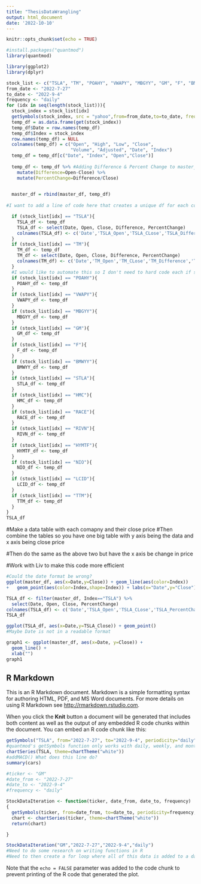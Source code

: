 ```yaml
---
title: "ThesisDataWrangling"
output: html_document
date: '2022-10-10'
---
```


```r
knitr::opts_chunk$set(echo = TRUE)

#install.packages("quantmod")
library(quantmod)
```

```r
library(ggplot2)
library(dplyr)
```


```r
stock_list <- c("TSLA", "TM", "POAHY", "VWAPY", "MBGYY", "GM", "F", "BMWYY", "STLA", "HMC", "RACE", "RIVN", "HYMTF", "NIO", "LCID", "TTM")
from_date <- "2022-7-27"
to_date <- "2022-9-4"
frequency <- "daily"
for (idx in seq(length(stock_list))){
  stock_index = stock_list[idx]
  getSymbols(stock_index, src = "yahoo",from=from_date,to=to_date, frequency=frequency)
  temp_df = as.data.frame(get(stock_index))
  temp_df$Date = row.names(temp_df)
  temp_df$Index = stock_index
  row.names(temp_df) = NULL
  colnames(temp_df) = c("Open", "High", "Low", "Close", 
                        "Volume", "Adjusted", "Date", "Index")
  temp_df = temp_df[c("Date", "Index", "Open","Close")]
  
  temp_df <- temp_df %>% #Adding Difference & Percent Change to master_df 
    mutate(Difference=Open-Close) %>%
    mutate(PercentChange=Difference/Close)
  

  master_df = rbind(master_df, temp_df)
  
#I want to add a line of code here that creates a unique df for each company as the for loop iterates through each stock_list index. EX:TSLA_df, TM_df, POAHY_df. This is currently a very inefficient way to do that.

  if (stock_list[idx] == "TSLA"){
    TSLA_df <- temp_df
    TSLA_df <- select(Date, Open, Close, Difference, PercentChange)
    colnames(TSLA_df) <- c('Date','TSLA_Open','TSLA_CLose','TSLA_Difference','TSLA_PercentChange')
  }
  if (stock_list[idx] == "TM"){
    TM_df <- temp_df
    TM_df <- select(Date, Open, Close, Difference, PercentChange)
    colnames(TM_df) <- c('Date','TM_Open','TM_CLose','TM_Difference','TM_PercentChange')
  }
  #I would like to automate this so I don't need to hard code each if statement...
  if (stock_list[idx] == "POAHY"){
    POAHY_df <- temp_df
  }
  if (stock_list[idx] == "VWAPY"){
    VWAPY_df <- temp_df
  }
  if (stock_list[idx] == "MBGYY"){
    MBGYY_df <- temp_df
  }
  if (stock_list[idx] == "GM"){
    GM_df <- temp_df
  }
  if (stock_list[idx] == "F"){
    F_df <- temp_df
  }
  if (stock_list[idx] == "BMWYY"){
    BMWYY_df <- temp_df
  }
  if (stock_list[idx] == "STLA"){
    STLA_df <- temp_df
  }
  if (stock_list[idx] == "HMC"){
    HMC_df <- temp_df
  }
  if (stock_list[idx] == "RACE"){
    RACE_df <- temp_df
  }
  if (stock_list[idx] == "RIVN"){
    RIVN_df <- temp_df
  }
  if (stock_list[idx] == "HYMTF"){
    HYMTF_df <- temp_df
  }
  if (stock_list[idx] == "NIO"){
    NIO_df <- temp_df
  }
  if (stock_list[idx] == "LCID"){
    LCID_df <- temp_df
  }
  if (stock_list[idx] == "TTM"){
    TTM_df <- temp_df
  }
}
TSLA_df
```

#Make a data table with each comapny and their close price
#Then combine the tables so you have one big table with y axis being the data and x axis being close price

#Then do the same as the above two but have the x axis be change in price

#Work with Liv to make this code more efficient



```r
#Could the date format be wrong?
ggplot(master_df, aes(x=Date,y=Close)) + geom_line(aes(color=Index))
+   geom_point(aes(color=Index,shape=Index)) + labs(x="Date",y="Close")
```
```r
TSLA_df <- filter(master_df, Index=="TSLA") %>%
  select(Date, Open, Close, PercentChange)
colnames(TSLA_df) <- c('Date','TSLA_Open','TSLA_CLose','TSLA_PercentChange')
TSLA_df
```


```r
ggplot(TSLA_df, aes(x=Date,y=TSLA_Close)) + geom_point()
#Maybe Date is not in a readable format
```

```r
graph1 <- ggplot(master_df, aes(x=Date, y=Close)) +
  geom_line() + 
  xlab("")
graph1
```



## R Markdown

This is an R Markdown document. Markdown is a simple formatting syntax for authoring HTML, PDF, and MS Word documents. For more details on using R Markdown see <http://rmarkdown.rstudio.com>.

When you click the **Knit** button a document will be generated that includes both content as well as the output of any embedded R code chunks within the document. You can embed an R code chunk like this:

```r
getSymbols("TSLA", from="2022-7-27", to="2022-9-4", periodicity="daily", src="yahoo")
#quantmod's getSymbols function only works with daily, weekly, and monthly
chartSeries(TSLA, theme=chartTheme("white"))
#addMACD() What does this line do?
summary(cars)
```
```r

#ticker <- "GM"
#date_from <- "2022-7-27"
#date_to <- "2022-9-4"
#frequency <- "daily"

StockDataIteration <- function(ticker, date_from, date_to, frequency)
{
  getSymbols(ticker, from=date_from, to=date_to, periodicity=frequency, src="yahoo")
  chart <- chartSeries(ticker, theme=chartTheme("white"))
  return(chart)

}
```

```r
StockDataIteration("GM","2022-7-27","2022-9-4","daily")
#Need to do some research on writing functions in R
#Need to then create a for loop where all of this data is added to a datatable as a new column
```



Note that the `echo = FALSE` parameter was added to the code chunk to prevent printing of the R code that generated the plot.
